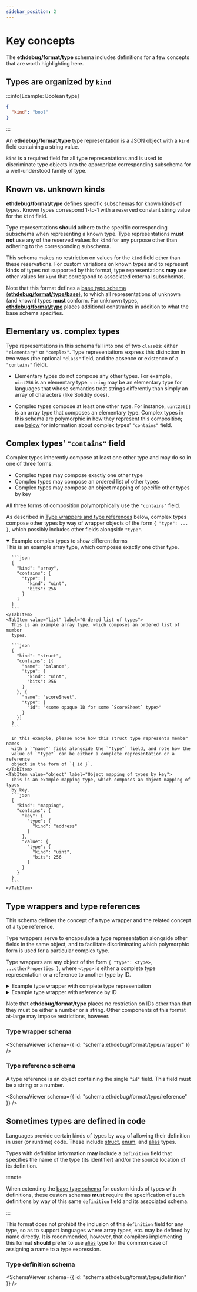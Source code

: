 ```yaml
---
sidebar_position: 2
---
```



# Key concepts

The **ethdebug/format/type** schema includes definitions for a few
concepts that are worth highlighting here.

## Types are organized by `kind`

:::info[Example: Boolean type]
```json
{
  "kind": "bool"
}
```
:::

An **ethdebug/format/type** type representation is a JSON object with a
`kind` field containing a string value.

`kind` is a required field for all type representations and is used to
discriminate type objects into the appropriate corresponding subschema for a
well-understood family of type.

## Known vs. unknown kinds

**ethdebug/format/type** defines specific subschemas for known kinds of types.
Known types correspond 1-to-1 with a reserved constant string value for the
`kind` field.

Type representations **should** adhere to the specific corresponding subschema
when representing a known type. Type representations **must not** use any of
the reserved values for `kind` for any purpose other than adhering to the
corresponding subschema.

This schema makes no restriction on values for the `kind` field other than
these reservations. For custom variations on known types and to represent kinds
of types not supported by this format, type representations **may** use other
values for `kind` that correspond to associated external subschemas.

Note that this format defines a
[base type schema (**ethdebug/format/type/base**)](/spec/type/base), to which
all representations of unknown (and known) types **must** conform.
For unknown types, [**ethdebug/format/type**](/spec/type)
places additional constraints in addition to what the base schema specifies.

## Elementary vs. complex types

Type representations in this schema fall into one of two `class`es: either
`"elementary"` or `"complex"`. Type representations express this disinction in
two ways (the optional `"class"` field, and the absence or existence of a
`"contains"` field).

- Elementary types do not compose any other types. For example, `uint256` is an
  elementary type. `string` may be an elementary type for languages that whose
  semantics treat strings differently than simply an array of characters (like
  Solidity does).

- Complex types compose at least one other type. For instance, `uint256[]` is
  an array type that composes an elementary type. Complex types in this schema
  are polymorphic in how they represent this composition; see
  [below](#complextypes-contains-field) for information about complex types'
  `"contains"` field.

## Complex types' `"contains"` field

Complex types inherently compose at least one other type and may do so in one
of three forms:
- Complex types may compose exactly one other type
- Complex types may compose an ordered list of other types
- Complex types may compose an object mapping of specific other types by key

All three forms of composition polymorphically use the `"contains"` field.

As described in
[Type wrappers and type references](#type-wrappers-and-type-references)
below, complex types compose
other types by way of wrapper objects of the form `{ "type": ... }`, which
possibly includes other fields alongside `"type"`.

<details open>
  <summary>Example complex types to show different forms</summary>
  <Tabs>
    <TabItem value="singleton" label="Single type">
      This is an example array type, which composes exactly one other type.

      ```json
      {
        "kind": "array",
        "contains": {
          "type": {
            "kind": "uint",
            "bits": 256
          }
        }
      }
      ```
    </TabItem>
    <TabItem value="list" label="Ordered list of types">
      This is an example array type, which composes an ordered list of member
      types.

      ```json
      {
        "kind": "struct",
        "contains": [{
          "name": "balance",
          "type": {
            "kind": "uint",
            "bits": 256
          }
        }, {
          "name": "scoreSheet",
          "type": {
            "id": "<some opaque ID for some `ScoreSheet` type>"
          }
        }]
      }
      ```

      In this example, please note how this struct type represents member names
      with a `"name"` field alongside the `"type"` field, and note how the
      value of `"type"` can be either a complete representation or a reference
      object in the form of `{ id }`.
    </TabItem>
    <TabItem value="object" label="Object mapping of types by key">
      This is an example mapping type, which composes an object mapping of types
      by key.
      ```json
      {
        "kind": "mapping",
        "contains": {
          "key": {
            "type": {
              "kind": "address"
            }
          },
          "value": {
            "type": {
              "kind": "uint",
              "bits": 256
            }
          }
        }
      }
      ```
    </TabItem>
  </Tabs>
</details>

## Type wrappers and type references

This schema defines the concept of a type wrapper and the related concept of a
type reference.

Type wrappers serve to encapsulate a type representation alongside other fields
in the same object, and to facilitate discriminating which polymorphic form is
used for a particular complex type.

Type wrappers are any object of the form
`{ "type": <type>, ...otherProperties }`, where `<type>` is either a complete
type representation or a reference to another type by ID.

<details>
<summary>Example type wrapper with complete type representation</summary>

```javascript
{
  "name": "beneficiary",
  "type": {
    "kind": "address"
  }
}
```
</details>

<details>
<summary>Example type wrapper with reference by ID</summary>

```javascript
{
  "type": {
    "id": "<opaque-id>"
  }
}
```

</details>


Note that **ethdebug/format/type** places no restriction on IDs other than
that they must be either a number or a string. Other components of this format
at-large may impose restrictions, however.

### Type wrapper schema

<SchemaViewer
  schema={{ id: "schema:ethdebug/format/type/wrapper" }}
  />

### Type reference schema

A type reference is an object containing the single `"id"` field. This field
must be a string or a number.

<SchemaViewer
  schema={{ id: "schema:ethdebug/format/type/reference" }}
  />

## Sometimes types are defined in code

Languages provide certain kinds of types by way of allowing their definition
in user (or runtime) code. These include [struct](/spec/type/complex/struct),
[enum](/spec/type/elementary/enum), and [alias](/spec/type/complex/alias)
types.

Types with definition information **may** include a `definition` field that
specifies the name of the type (its identifier) and/or the source location of
its definition.

:::note

When extending the [base type schema](/spec/type/base) for custom kinds of
types with definitions, these custom schemas **must** require the specification
of such definitions by way of this same `definition` field and its associated
schema.

:::

This format does not prohibit the inclusion of this `definition` field for any
type, so as to support languages where array types, etc. may be defined by name
directly. It is recommended, however, that
compilers implementing this format **should** prefer to use
[alias](/spec/type/complex/alias) type for the common case of assigning a name
to a type expression.

### Type definition schema

<SchemaViewer
  schema={{ id: "schema:ethdebug/format/type/definition" }}
  />

